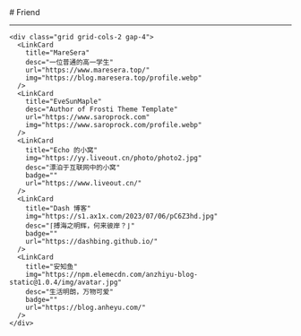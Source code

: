 
<BaseLayout PageID="friend">
  <BaseCard title="Friend">
# Friend

---

    <div class="grid grid-cols-2 gap-4">
      <LinkCard
        title="MareSera"
        desc="一位普通的高一学生"
        url="https://www.maresera.top/"
        img="https://blog.maresera.top/profile.webp"
      />
      <LinkCard
        title="EveSunMaple"
        desc="Author of Frosti Theme Template"
        url="https://www.saroprock.com"
        img="https://www.saroprock.com/profile.webp"
      />
      <LinkCard
        title="Echo 的小窝"
        img="https://yy.liveout.cn/photo/photo2.jpg"
        desc="漂泊于互联网中的小窝"
        badge=""
        url="https://www.liveout.cn/"
      />
      <LinkCard
        title="Dash 博客"
        img="https://s1.ax1x.com/2023/07/06/pC6Z3hd.jpg"
        desc="⌈搏海之明辉，何来彼岸？⌋"
        badge=""
        url="https://dashbing.github.io/"
      />
      <LinkCard
        title="安知鱼"
        img="https://npm.elemecdn.com/anzhiyu-blog-static@1.0.4/img/avatar.jpg"
        desc="生活明朗，万物可爱"
        badge=""
        url="https://blog.anheyu.com/"
      />
    </div>
  </BaseCard>
</BaseLayout>
